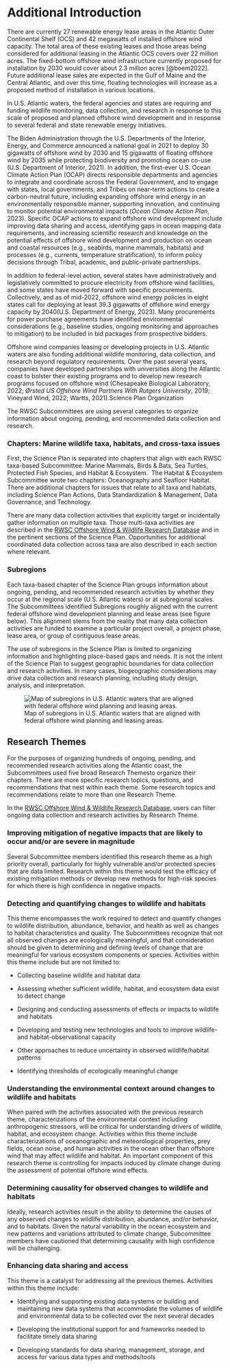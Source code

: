 # Additional Introduction {#sec-append-dgdm}

There are currently 27 renewable energy lease areas in the Atlantic Outer Continental Shelf (OCS) and 42 megawatts of installed offshore wind capacity.
The total area of these existing leases and those areas being considered for additional leasing in the Atlantic OCS covers over 22 million acres.
The fixed-bottom offshore wind infrastructure currently proposed for installation by 2030 would cover about 2.3 million acres [@boem2022].
Future additional lease sales are expected in the Gulf of Maine and the Central Atlantic, and over this time, floating technologies will increase as a proposed method of installation in various locations.

In U.S. Atlantic waters, the federal agencies and states are requiring and funding wildlife monitoring, data collection, and research in response to this scale of proposed and planned offshore wind development and in response to several federal and state renewable energy initiatives.

The Biden Administration through the U.S.
Departments of the Interior, Energy, and Commerce announced a national goal in 2021 to deploy 30 gigawatts of offshore wind by 2030 and 15 gigawatts of floating offshore wind by 2035 while protecting biodiversity and promoting ocean co-use (U.S. Department of Interior, 2021).
In addition, the first-ever U.S.
Ocean Climate Action Plan (OCAP) directs responsible departments and agencies to integrate and coordinate across the Federal Government, and to engage with states, local governments, and Tribes on near-term actions to create a carbon-neutral future, including expanding offshore wind energy in an environmentally responsible manner, supporting innovation, and continuing to monitor potential environmental impacts (*Ocean Climate Action Plan*, 2023).
Specific OCAP actions to expand offshore wind development include improving data sharing and access, identifying gaps in ocean mapping data requirements, and increasing scientific research and knowledge on the potential effects of offshore wind development and production on ocean and coastal resources (e.g., seabirds, marine mammals, habitats) and processes (e.g., currents, temperature stratification), to inform policy decisions through Tribal, academic, and public-private partnerships.

In addition to federal-level action, several states have administratively and legislatively committed to procure electricity from offshore wind facilities, and some states have moved forward with specific procurements.
Collectively, and as of mid-2022, offshore wind energy policies in eight states call for deploying at least 39.3 gigawatts of offshore wind energy capacity by 2040(U.S. Department of Energy, 2023).
Many procurements for power purchase agreements have identified environmental considerations (e.g., baseline studies, ongoing monitoring and approaches to mitigation) to be included in bid packages from prospective bidders.

Offshore wind companies leasing or developing projects in U.S.
Atlantic waters are also funding additional wildlife monitoring, data collection, and research beyond regulatory requirements.
Over the past several years, companies have developed partnerships with universities along the Atlantic coast to bolster their existing programs and to develop new research programs focused on offshore wind (Chesapeake Biological Laboratory, 2022; *Ørsted US Offshore Wind Partners With Rutgers University*, 2019; Vineyard Wind, 2022; Wartts, 2021).Science Plan Organization

The RWSC Subcommittees are using several categories to organize information about ongoing, pending, and recommended data collection and research.

### Chapters: Marine wildlife taxa, habitats, and cross-taxa issues

First, the Science Plan is separated into chapters that align with each RWSC taxa-based Subcommittee: Marine Mammals, Birds & Bats, Sea Turtles, Protected Fish Species, and Habitat & Ecosystem. 
The Habitat & Ecosystem Subcommittee wrote two chapters: Oceanography and Seafloor Habitat.
There are additional chapters for issues that relate to all taxa and habitats, including Science Plan Actions, Data Standardization & Management, Data Governance, and Technology.

There are many data collection activities that explicitly target or incidentally gather information on multiple taxa.
Those multi-taxa activities are described in the [RWSC Offshore Wind & Wildlife Research Database](https://database.rwsc.org/) and in the pertinent sections of the Science Plan.
Opportunities for additional coordinated data collection across taxa are also described in each section where relevant.

### Subregions

Each taxa-based chapter of the Science Plan groups information about ongoing, pending, and recommended research activities by whether they occur at the regional scale (U.S. Atlantic waters) or at subregional scales.
The Subcommittees identified Subregions roughly aligned with the current federal offshore wind development planning and lease areas (see figure below).
This alignment stems from the reality that many data collection activities are funded to examine a particular project overall, a project phase, lease area, or group of contiguous lease areas. 

The use of subregions in the Science Plan is limited to organizing information and highlighting place-based gaps and needs.
It is not the intent of the Science Plan to suggest geographic boundaries for data collection and research activities.
In many cases, biogeographic considerations may drive data collection and research planning, including study design, analysis, and interpretation.

![Map of subregions in U.S. Atlantic waters that are aligned with federal offshore wind planning and leasing areas.](figures/subregions.png){#fig-1}

## Research Themes

For the purposes of organizing hundreds of ongoing, pending, and recommended research activities along the Atlantic coast, the Subcommittees used five broad Research Themesto organize their chapters.
There are more specific research topics, questions, and recommendations that nest within each theme.
Some research topics and recommendations relate to more than one Research Theme.

In the [RWSC Offshore Wind & Wildlife Research Database](https://database.rwsc.org/), users can filter ongoing data collection and research activities by Research Theme.

### Improving mitigation of negative impacts that are likely to occur and/or are severe in magnitude

Several Subcommittee members identified this research theme as a high priority overall, particularly for highly vulnerable and/or protected species that are data limited.
Research within this theme would test the efficacy of existing mitigation methods or develop new methods for high-risk species for which there is high confidence in negative impacts. 

### Detecting and quantifying changes to wildlife and habitats

This theme encompasses the work required to detect and quantify changes to wildlife distribution, abundance, behavior, and health as well as changes to habitat characteristics and quality.
The Subcommittees recognize that not all observed changes are ecologically meaningful, and that consideration should be given to determining and defining levels of change that are meaningful for various ecosystem components or species.
Activities within this theme include but are not limited to:

-   Collecting baseline wildlife and habitat data 

-   Assessing whether sufficient wildlife, habitat, and ecosystem data exist to detect change 

-   Designing and conducting assessments of effects or impacts to wildlife and habitats 

-   Developing and testing new technologies and tools to improve wildlife- and habitat-observational capacity 

-   Other approaches to reduce uncertainty in observed wildlife/habitat patterns 

-   Identifying thresholds of ecologically meaningful change

### Understanding the environmental context around changes to wildlife and habitats

When paired with the activities associated with the previous research theme, characterizations of the environmental context including anthropogenic stressors, will be critical for understanding drivers of wildlife, habitat, and ecosystem change.
Activities within this theme include characterizations of oceanographic and meteorological properties, prey fields, ocean noise, and human activities in the ocean other than offshore wind that may affect wildlife and habitat.
An important component of this research theme is controlling for impacts induced by climate change during the assessment of potential offshore wind effects. 

### Determining causality for observed changes to wildlife and habitats

Ideally, research activities result in the ability to determine the causes of any observed changes to wildlife distribution, abundance, and/or behavior, and to habitats.
Given the natural variability in the ocean ecosystem and new patterns and variations attributed to climate change, Subcommittee members have cautioned that determining causality with high confidence will be challenging.

### Enhancing data sharing and access

This theme is a catalyst for addressing all the previous themes.
Activities within this theme include:

-   Identifying and supporting existing data systems or building and maintaining new data systems that accommodate the volumes of wildlife and environmental data to be collected over the next several decades

-   Developing the institutional support for and frameworks needed to facilitate timely data sharing

-   Developing standards for data sharing, management, storage, and access for various data types and methods/tools
